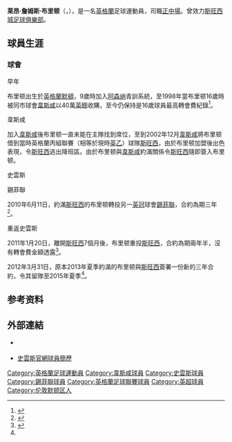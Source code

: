 {{noteTA|G1=EPL|G2=football
|T=zh-hans:莱昂·布里顿; zh-hk:里安·比頓;
|1=zh-hans:莱昂·布里顿; zh-hk:里安·比頓;
|2=zh-hans:莱昂; zh-hk:里安;
|3=zh-hans:布里顿; zh-hk:比頓;
|3=zh-hans:詹姆斯; zh-hk:占士;
}}
{{Infobox football biography 2
| playername          = 莱昂·布里顿<br />''Leon Britton''
| image               = [[File:Leon_Britton.jpg|240px]]
| caption             = 
| fullname            = Leon James Britton
| dateofbirth         = {{birth date and age|1982|9|16}}
| cityofbirth         = [[默頓區|默頓]]
| countryofbirth      = [[英格蘭|英格蘭]]
| height              = {{height|ft=5|in=6}} 
| position            = [[中场|正中場]]
| currentclub         = 
| clubnumber          = 
| youthyears1         = 1991−1998
| youthclubs1         = [[阿仙奴|阿仙奴]]
| years1              = 1998−2003
| clubs1              = [[西汉姆联足球俱乐部|韋斯咸]]
| caps1               = 0
| goals1              = 0
| years2              = 2002−2003
| clubs2              = → [[斯旺西城足球俱乐部|斯旺西]] (借用)
| caps2               = 25
| goals2              = 0
| years3              = 2003−2010
| clubs3              = [[斯旺西城足球俱乐部|斯旺西]]
| caps3               = 273
| goals3              = 10
| years4              = 2010−2011
| clubs4              = [[谢菲尔德联足球俱乐部|錫菲聯]]
| caps4               = 24
| goals4              = 0
| years5              = 2011−2018
| clubs5              = [[斯旺西城足球俱乐部|斯旺西]]
| caps5               = 166
| goals5              = 1
| totalcaps           = 
| totalgoals          = 
| manageryears1  = 2017
| managerclubs1  = [[斯旺西城足球俱乐部|斯旺西]] (看守)
| medaltemplates      = 
| club-update         = 2018年5月12日
| nationalteam-update = 
}}
'''莱昂·詹姆斯·布里顿'''（{{lang-en|Leon James Britton}}，{{bd|1982年|9月16日|catidx=Britton, Leon}}），是一名[[英格蘭|英格蘭]]足球運動員，司職[[中场|正中場]]。曾效力[[斯旺西城足球俱樂部|斯旺西城足球俱樂部]]。

==球員生涯==
===球會===
;早年
布里顿出生於[[英格蘭|英格蘭]][[默頓區|默頓]]，9歲時加入[[阿森纳足球俱乐部|阿森纳]]青訓系統，至1998年當布里顿16歲時被同市球會[[西汉姆联足球俱乐部|韋斯咸]]以40萬[[英鎊|英鎊]]收購，至今仍保持是16歲球員最高轉會費紀錄<ref name="BBC Sport">{{cite news |language=en |url=http://www.bbc.co.uk/sport/0/football/17490671 |title=Leon Britton signs three-year Swansea City deal |publisher=''[[BBC_Sport|BBC Sport]]'' |date=2012-03-31 |accessdate=2013-11-09}}</ref>。

;韋斯咸
加入[[西汉姆联足球俱乐部|韋斯咸]]後布里顿一直未能在主隊找到席位，至到2002年12月[[西汉姆联足球俱乐部|韋斯咸]]將布里顿借到當時英格蘭丙組聯賽（相等於現時[[英乙|英乙]]）球隊[[斯旺西城足球俱乐部|斯旺西]]，由於布里顿加盟後出色表現，令[[斯旺西城足球俱乐部|斯旺西]]逃出降班區。由於布里顿與[[西汉姆联足球俱乐部|韋斯咸]]約滿關係令[[斯旺西城足球俱乐部|斯旺西]]隨即簽入布里顿。

;史雲斯

;錫菲聯
2010年6月11日，約滿[[斯旺西城足球俱乐部|斯旺西]]的布里顿轉投另一[[英冠|英冠]]球會[[谢菲尔德联足球俱乐部|錫菲聯]]，合約為期三年<ref>{{cite news |language=en |url=http://news.bbc.co.uk/sport2/hi/football/teams/s/sheff_utd/8735762.stm |title=Leon Britton joins Sheffield United from Swansea City |publisher=''[[BBC_Sport|BBC Sport]]'' |date=2010-06-11 |accessdate=2013-11-09}}</ref>。

;重返史雲斯
2011年1月20日，離開[[斯旺西城足球俱乐部|斯旺西]]7個月後，布里顿重投[[斯旺西城足球俱乐部|斯旺西]]，合約為期兩年半，沒有轉會費金額透露<ref>{{cite news |language=en |url=http://news.bbc.co.uk/sport2/hi/football/teams/s/swansea_city/9366813.stm |title=Leon Britton completes shock Swansea City return |publisher=''[[BBC_Sport|BBC Sport]]'' |date=2011-01-20 |accessdate=2013-11-09}}</ref>。

2012年3月31日，原本2013年夏季約滿的布里顿與[[斯旺西城足球俱乐部|斯旺西]]簽署一份新的三年合約，令其留隊至2015年夏季<ref name="BBC Sport"/>。

==参考资料==
{{Reflist}}

==外部連結==
* {{soccerbase|id=34290}} {{en}}
* [https://web.archive.org/web/20130927013302/http://www.swanseacity.net/team/player-profile/index.aspx?playerid=225412&tcmuri=17705 史雲斯官網球員簡歷]

{{DEFAULTSORT:Britton Leon}}
[[Category:英格蘭足球運動員|Category:英格蘭足球運動員]]
[[Category:韋斯咸球員|Category:韋斯咸球員]]
[[Category:史雲斯球員|Category:史雲斯球員]]
[[Category:錫菲聯球員|Category:錫菲聯球員]]
[[Category:英格蘭足球聯賽球員|Category:英格蘭足球聯賽球員]]
[[Category:英超球員|Category:英超球員]]
[[Category:伦敦默顿区人|Category:伦敦默顿区人]]